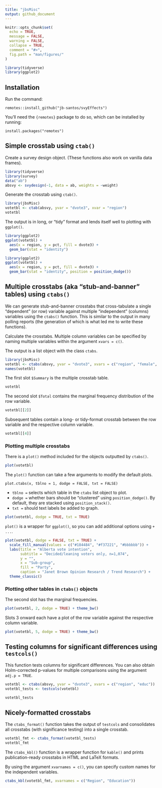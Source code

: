 ```yaml
---
title: "jbsMisc"
output: github_document
---
```


```r
knitr::opts_chunk$set(
  echo = TRUE,
  message = FALSE, 
  warning = FALSE,
  collapse = TRUE,
  comment = "#>",
  fig.path = "man/figures/"
)
```

```r
library(tidyverse)
library(ggplot2)
```


## Installation


Run the command:

```
remotes::install_github("jb-santos/svyEffects")
```

You'll need the `{remotes}` package to do so, which can be installed by running:

```
install.packages("remotes")
```


## Simple crosstab using `ctab()`


Create a survey design object. (These functions also work on vanilla data frames).

```r
library(tidyverse)
library(survey)
data("ab")
absvy <- svydesign(~1, data = ab, weights = ~weight)
```

Generate the crosstab using `ctab()`.

```r
library(jbsMisc)
votetbl <- ctab(absvy, yvar = "dvote3", xvar = "region")
votetbl
```

The output is in long, or "tidy" format and lends itself well to plotting with `ggplot()`.

```r
library(ggplot2)
ggplot(votetbl) +
  aes(x = region, y = pct, fill = dvote3) +
  geom_bar(stat = "identity")
```


```r
library(ggplot2)
ggplot(votetbl) +
  aes(x = region, y = pct, fill = dvote3) +
  geom_bar(stat = "identity", position = position_dodge())
```


## Multiple crosstabs (aka "stub-and-banner" tables) using `ctabs()`


We can generate stub-and-banner crosstabs that cross-tabulate a single "dependent" (or row) variable against multiple "independent" (columns) variables using the `ctabs()` function. This is similar to the output in many polling reports (the generation of which is what led me to write these functions).

Calculate the crosstabs. Multiple column variables can be specified by naming multiple variables within the argument `xvars = c()`.

The output is a list object with the class `ctabs`. 

```r
library(jbsMisc)
votetbl <- ctabs(absvy, yvar = "dvote3", xvars = c("region", "female", "age"))
names(votetbl)
```

The first slot `$Summary` is the multiple crosstab table. 

```r
votetbl
```

The second slot `$Total` contains the marginal frequency distribution of the row variable. 

```r
votetbl[[2]]
```

Subsequent tables contain a long- or tidy-format crosstab between the row variable and the respective column variable.

```r
votetbl[[4]]
```


### Plotting multiple crosstabs


There is a `plot()` method included for the objects outputted by `ctabs()`.

```r
plot(votetbl)
```

The `plot()` function can take a few arguments to modify the default plots.

`plot.ctabs(x, tblno = 1, dodge = FALSE, txt = FALSE)`

- `tblno = ` selects which table in the `ctabs` list object to plot.
- `dodge = ` whether bars should be "clustered" using `position_dodge()`. By default, they are stacked using `position_stack()`.
- `txt = ` should text labels be added to graph.


```r
plot(votetbl, dodge = TRUE, txt = TRUE)
```

`plot()` is a wrapper for `ggplot()`, so you can add additional options using `+ ...`.

```r
plot(votetbl, dodge = FALSE, txt = TRUE) +
  scale_fill_manual(values = c("#184484", "#f37221", "#bbbbbb")) +
  labs(title = "Alberta vote intention",
       subtitle = "Decided/leaning voters only, n=1,074",
       y = "",
       x = "Sub-group",
       fill = "Party",
       caption = "Janet Brown Opinion Research / Trend Research") +
  theme_classic()
```


### Plotting other tables in `ctabs()` objects

The second slot has the marginal frequencies.

```r
plot(votetbl, 2, dodge = TRUE) + theme_bw()
```

Slots 3 onward each have a plot of the row variable against the respective column variable.

```r
plot(votetbl, 5, dodge = TRUE) + theme_bw()
```


## Testing columns for significant differences using `testcols()`


This function tests columns for significant differences. You can also obtain Holm-corrected p-values for multiple comparisons using the argument `adj.p = TRUE`.


```r
votetbl <- ctabs(absvy, yvar = "dvote3", xvars = c("region", "educ"))
votetbl_tests <- testcols(votetbl)
```


```r
votetbl_tests
```



## Nicely-formatted crosstabs

The `ctabs_format()` function takes the output of `testcols` and consolidates all crosstabs (with significance testing) into a single crosstab. 

```r
votetbl_fmt <- ctabs_format(votetbl_tests)
votetbl_fmt
```



The `ctabs_kbl()` function is a wrapper function for `kable()` and prints publication-ready crosstabs in HTML and LaTeX formats.

By using the argument `xvarnames = c()`, you can specify custom names for the independent variables.

```r
ctabs_kbl(votetbl_fmt, xvarnames = c("Region", "Education"))
```



